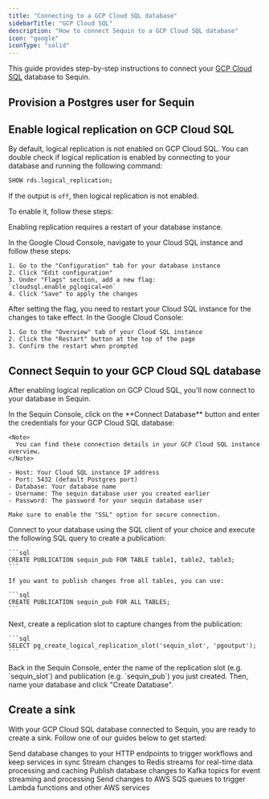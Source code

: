 ```yaml
---
title: "Connecting to a GCP Cloud SQL database"
sidebarTitle: "GCP Cloud SQL"
description: "How to connect Sequin to a GCP Cloud SQL database"
icon: "google"
iconType: "solid"
---
```



This guide provides step-by-step instructions to connect your [GCP Cloud SQL](https://cloud.google.com/sql) database to Sequin.

## Provision a Postgres user for Sequin
<CreateSequinDbUser />

## Enable logical replication on GCP Cloud SQL

By default, logical replication is not enabled on GCP Cloud SQL. You can double check if logical replication is enabled by connecting to your database and running the following command:

```sql
SHOW rds.logical_replication;
```

If the output is `off`, then logical replication is not enabled.

To enable it, follow these steps:

<Warning>Enabling replication requires a restart of your database instance.</Warning>

<Steps titleSize="h3">
  <Step title="Enable pglogical flag">
    In the Google Cloud Console, navigate to your Cloud SQL instance and follow these steps:

    1. Go to the "Configuration" tab for your database instance
    2. Click "Edit configuration"
    3. Under "Flags" section, add a new flag: `cloudsql.enable_pglogical=on`
    4. Click "Save" to apply the changes
  </Step>
  <Step title="Restart your database instance">
    After setting the flag, you need to restart your Cloud SQL instance for the changes to take effect. In the Google Cloud Console:

    1. Go to the "Overview" tab of your Cloud SQL instance
    2. Click the "Restart" button at the top of the page
    3. Confirm the restart when prompted
  </Step>
</Steps>

## Connect Sequin to your GCP Cloud SQL database

After enabling logical replication on GCP Cloud SQL, you'll now connect to your database in Sequin.

<Steps titleSize="h3">
  <Step title="Enter connection details in Sequin">
    In the Sequin Console, click on the **Connect Database** button and enter the credentials for your GCP Cloud SQL database:

    <Note>
      You can find these connection details in your GCP Cloud SQL instance overview.
    </Note>

    - Host: Your Cloud SQL instance IP address
    - Port: 5432 (default Postgres port)
    - Database: Your database name
    - Username: The sequin database user you created earlier
    - Password: The password for your sequin database user

    Make sure to enable the "SSL" option for secure connection.
  </Step>
  <Step title="Create a publication">
    Connect to your database using the SQL client of your choice and execute the following SQL query to create a publication:

    ```sql
    CREATE PUBLICATION sequin_pub FOR TABLE table1, table2, table3;
    ```

    If you want to publish changes from all tables, you can use:

    ```sql
    CREATE PUBLICATION sequin_pub FOR ALL TABLES;
    ```
  </Step>
  <Step title="Create a replication slot">
    Next, create a replication slot to capture changes from the publication:

    ```sql
    SELECT pg_create_logical_replication_slot('sequin_slot', 'pgoutput');
    ```
  </Step>

  <Step title="Enter the replication slot details in Sequin">
    Back in the Sequin Console, enter the name of the replication slot (e.g. `sequin_slot`) and publication (e.g. `sequin_pub`) you just created. Then, name your database and click "Create Database".
  </Step>
</Steps>

## Create a sink

With your GCP Cloud SQL database connected to Sequin, you are ready to create a sink. Follow one of our guides below to get started:

<CardGroup cols={2}>
  <Card
    title="Stream to Webhooks"
    icon="webhook"
    href="/how-to/stream-postgres-to-a-webhook-endpoint"
  >
    Send database changes to your HTTP endpoints to trigger workflows and keep services in sync
  </Card>
  <Card
    title="Stream to Redis"
    icon="layer-group"
    href="/how-to/stream-postgres-to-redis"
  >
    Stream changes to Redis streams for real-time data processing and caching
  </Card>
  <Card
    title="Stream to Kafka"
    icon="code-branch"
    href="/how-to/stream-postgres-to-kafka"
  >
    Publish database changes to Kafka topics for event streaming and processing
  </Card>
  <Card
    title="Stream to SQS"
    icon="aws"
    href="/how-to/stream-postgres-to-sqs"
  >
    Send changes to AWS SQS queues to trigger Lambda functions and other AWS services
  </Card>
</CardGroup>



